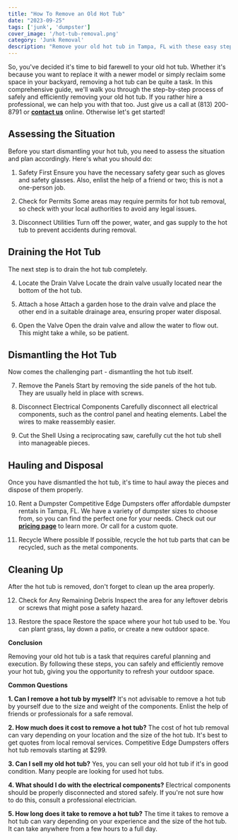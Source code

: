 ```yaml
---
title: "How To Remove an Old Hot Tub"
date: "2023-09-25"
tags: ['junk', 'dumpster']
cover_image: '/hot-tub-removal.png'
category: 'Junk Removal'
description: "Remove your old hot tub in Tampa, FL with these easy steps or give us a call."
---
```


So, you've decided it's time to bid farewell to your old hot tub. Whether it's because you want to replace it with a newer model or simply reclaim some space in your backyard, removing a hot tub can be quite a task. In this comprehensive guide, we'll walk you through the step-by-step process of safely and efficiently removing your old hot tub. If you rather hire a professional, we can help you with that too. Just give us a call at (813) 200-8791 or <a href='https://www.competitiveedgedumpsters.com/contact'>**contact us**</a> online. Otherwise let's get started!

<CustomImage src="https://raw.githubusercontent.com/bwestwood11/junk-removal-blog/main/images/old-hot-tub.png" alt='old hot tub in Tampa, FL' priority />

## **Assessing the Situation**

Before you start dismantling your hot tub, you need to assess the situation and plan accordingly. Here's what you should do:

1. Safety First
Ensure you have the necessary safety gear such as gloves and safety glasses. Also, enlist the help of a friend or two; this is not a one-person job.

2. Check for Permits
Some areas may require permits for hot tub removal, so check with your local authorities to avoid any legal issues.

3. Disconnect Utilities
Turn off the power, water, and gas supply to the hot tub to prevent accidents during removal.

<CustomImage src="https://raw.githubusercontent.com/bwestwood11/junk-removal-blog/main/images/breaker-box.png" alt='turning off power box for hot tub removal' priority />

## **Draining the Hot Tub**

The next step is to drain the hot tub completely.

4. Locate the Drain Valve
Locate the drain valve usually located near the bottom of the hot tub.

5. Attach a hose
Attach a garden hose to the drain valve and place the other end in a suitable drainage area, ensuring proper water disposal.

6. Open the Valve
Open the drain valve and allow the water to flow out. This might take a while, so be patient.

## **Dismantling the Hot Tub**

Now comes the challenging part - dismantling the hot tub itself.

7. Remove the Panels
Start by removing the side panels of the hot tub. They are usually held in place with screws.

<CustomImage src="https://raw.githubusercontent.com/bwestwood11/junk-removal-blog/main/images/hot-tub-panel.png" alt='side panels need to be removed for hot tub removal' priority />

8. Disconnect Electrical Components
Carefully disconnect all electrical components, such as the control panel and heating elements. Label the wires to make reassembly easier.

9. Cut the Shell
Using a reciprocating saw, carefully cut the hot tub shell into manageable pieces.

## **Hauling and Disposal**

Once you have dismantled the hot tub, it's time to haul away the pieces and dispose of them properly.

10. Rent a Dumpster
Competitive Edge Dumpsters offer affordable dumpster rentals in Tampa, FL. We have a variety of dumpster sizes to choose from, so you can find the perfect one for your needs. Check out our <a href='https://www.competitiveedgedumpsters.com/pricing'>**pricing page**</a> to learn more. Or call for a custom quote.

<CustomImage src="https://raw.githubusercontent.com/bwestwood11/junk-removal-blog/main/images/dumpster-rental.png" alt='dumpster rentals in Tampa, FL and the surrounding areas' priority />

11. Recycle Where possible
If possible, recycle the hot tub parts that can be recycled, such as the metal components.

## **Cleaning Up** 

After the hot tub is removed, don't forget to clean up the area properly.

12. Check for Any Remaining Debris
Inspect the area for any leftover debris or screws that might pose a safety hazard.

13. Restore the space
Restore the space where your hot tub used to be. You can plant grass, lay down a patio, or create a new outdoor space.

**Conclusion**

Removing your old hot tub is a task that requires careful planning and execution. By following these steps, you can safely and efficiently remove your hot tub, giving you the opportunity to refresh your outdoor space.

**Common Questions**

**1. Can I remove a hot tub by myself?**
It's not advisable to remove a hot tub by yourself due to the size and weight of the components. Enlist the help of friends or professionals for a safe removal.

**2. How much does it cost to remove a hot tub?**
The cost of hot tub removal can vary depending on your location and the size of the hot tub. It's best to get quotes from local removal services. Competitive Edge Dumpsters offers hot tub removals starting at $299.

**3. Can I sell my old hot tub?**
Yes, you can sell your old hot tub if it's in good condition. Many people are looking for used hot tubs.

**4. What should I do with the electrical components?**
Electrical components should be properly disconnected and stored safely. If you're not sure how to do this, consult a professional electrician.

**5. How long does it take to remove a hot tub?**
The time it takes to remove a hot tub can vary depending on your experience and the size of the hot tub. It can take anywhere from a few hours to a full day.
